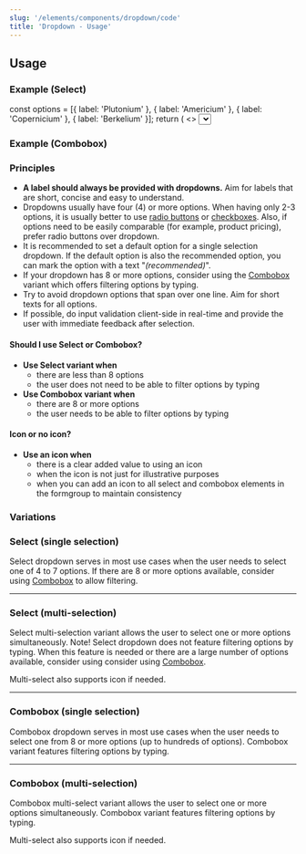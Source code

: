```yaml
---
slug: '/elements/components/dropdown/code'
title: 'Dropdown - Usage'
---
```



## Usage

### Example (Select)

  const options = [{ label: 'Plutonium' }, { label: 'Americium' }, { label: 'Copernicium' }, { label: 'Berkelium' }];
  return (
    <>
      <Select required label="Label" helper="Assistive text" placeholder="Placeholder" options={options} />
      <Select
        disabled
        label="Label"
        helper="Assistive text"
        placeholder="Placeholder"
        options={options}
        style={{ marginTop: 'var(--spacing-xs)' }}
      />
      <Select
        invalid
        required
        label="Label"
        error="Error description"
        placeholder="Placeholder"
        options={options}
        style={{ marginTop: 'var(--spacing-xs)' }}
      />
      <Select
        required
        label="Label"
        helper="Assistive text"
        placeholder="Placeholder"
        icon={<IconUser />}
        options={[{ label: 'Adam' }, { label: 'Caitlyn' }, { label: 'Jack' }, { label: 'Sally' }]}
        style={{ marginTop: 'var(--spacing-xs)' }}
      />
    </>
  );
};

<PlaygroundPreview>
  <SelectExample />
</PlaygroundPreview>

### Example (Combobox)

<PlaygroundPreview>
  <Combobox
    multiselect
    required
    label="Label"
    helper="Assistive text"
    placeholder="Placeholder"
    options={[
      { label: 'Americium' },
      { label: 'Berkelium' },
      { label: 'Californium' },
      { label: 'Copernicium' },
      { label: 'Einsteinium' },
      { label: 'Fermium' },
      { label: 'Mendelevium' },
      { label: 'Plutonium' },
    ]}
    clearButtonAriaLabel="Clear all selections"
    selectedItemRemoveButtonAriaLabel="Remove ${value}"
    toggleButtonAriaLabel="Toggle menu"
  />
</PlaygroundPreview>

### Principles

- **A label should always be provided with dropdowns.** Aim for labels that are short, concise and easy to understand.
- Dropdowns usually have four (4) or more options. When having only 2-3 options, it is usually better to use [radio buttons](/components/radio-button 'Radio button documentation') or [checkboxes](/components/checkbox 'Checkbox documentation'). Also, if options need to be easily comparable (for example, product pricing), prefer radio buttons over dropdown.
- It is recommended to set a default option for a single selection dropdown. If the default option is also the recommended option, you can mark the option with a text "_(recommended)_".
- If your dropdown has 8 or more options, consider using the [Combobox](#combobox-single-selection) variant which offers filtering options by typing.
- Try to avoid dropdown options that span over one line. Aim for short texts for all options.
- If possible, do input validation client-side in real-time and provide the user with immediate feedback after selection.

#### Should I use Select or Combobox?

- **Use Select variant when**
  - there are less than 8 options
  - the user does not need to be able to filter options by typing
- **Use Combobox variant when**
  - there are 8 or more options
  - the user needs to be able to filter options by typing

#### Icon or no icon?

- **Use an icon when**
  - there is a clear added value to using an icon
  - when the icon is not just for illustrative purposes
  - when you can add an icon to all select and combobox elements in the formgroup to maintain consistency

### Variations

### Select (single selection)

Select dropdown serves in most use cases when the user needs to select one of 4 to 7 options. If there are 8 or more options available, consider using [Combobox](#combobox-single-selection) to allow filtering.

---

### Select (multi-selection)
Select multi-selection variant allows the user to select one or more options simultaneously. Note! Select dropdown does not feature filtering options by typing. When this feature is needed or there are a large number of options available, consider using consider using [Combobox](#combobox-multi-selection).

Multi-select also supports icon if needed.

---

### Combobox (single selection)
Combobox dropdown serves in most use cases when the user needs to select one from 8 or more options (up to hundreds of options). Combobox variant features filtering options by typing.

---

### Combobox (multi-selection)
Combobox multi-select variant allows the user to select one or more options simultaneously. Combobox variant features filtering options by typing.

Multi-select also supports icon if needed.

